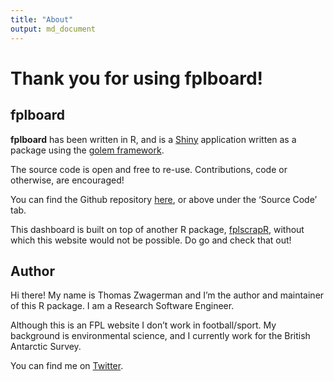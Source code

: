 ```yaml
---
title: "About"
output: md_document
---
```


# Thank you for using fplboard!

## fplboard

**fplboard** has been written in R, and is a [Shiny](https://shiny.rstudio.com/) application written as a package using the [golem framework](https://engineering-shiny.org/index.html).

The source code is open and free to re-use. Contributions, code or otherwise, are encouraged!

You can find the Github repository [here](https://github.com/thomaszwagerman/fplboard), or above under the 'Source Code' tab.

This dashboard is built on top of another R package, [fplscrapR](https://github.com/wiscostret/fplscrapR), without which this website would not be possible. Do go and check that out!

## Author

Hi there! My name is Thomas Zwagerman and I'm the author and maintainer of this R package. I am a Research Software Engineer.

Although this is an FPL website I don't work in football/sport. My background is environmental science, and I currently work for the British Antarctic Survey.

You can find me on [Twitter](https://twitter.com/thomzwa).
